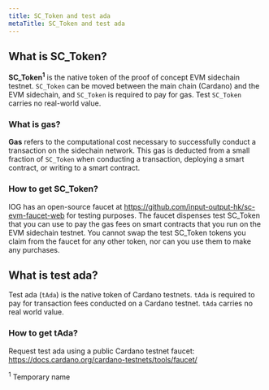 ```yaml
---
title: SC_Token and test ada
metaTitle: SC_Token and test ada
---
```


## What is SC_Token?

**SC_Token<sup>1</sup>** is the native token of the proof of concept EVM
sidechain testnet. `SC_Token` can be moved between the main chain (Cardano) and
the EVM sidechain, and `SC_Token` is required to pay for gas. Test `SC_Token`
carries no real-world value.

### What is gas?

**Gas** refers to the computational cost necessary to successfully conduct a
transaction on the sidechain network. This gas is deducted from a small fraction
of `SC_Token` when conducting a transaction, deploying a smart contract, or
writing to a smart contract.

### How to get SC_Token?

IOG has an open-source faucet at
https://github.com/input-output-hk/sc-evm-faucet-web for testing purposes. The
faucet dispenses test SC_Token that you can use to pay the gas fees on smart
contracts that you run on the EVM sidechain testnet. You cannot swap the test
SC_Token tokens you claim from the faucet for any other token, nor can you use
them to make any purchases.

## What is test ada?

Test ada (`tAda`) is the native token of Cardano testnets. `tAda` is required to
pay for transaction fees conducted on a Cardano testnet. `tAda` carries no real
world value.

### How to get tAda?

Request test ada using a public Cardano testnet faucet:
https://docs.cardano.org/cardano-testnets/tools/faucet/

<sup>1</sup> Temporary name
